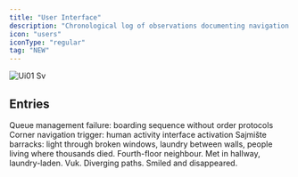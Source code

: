 ```yaml
---
title: "User Interface"
description: "Chronological log of observations documenting navigation methods, input protocols, and interface learning processes."
icon: "users"
iconType: "regular"
tag: "NEW"
---
```


![Ui01 Sv](/images/ui01.svg)

## Entries

<Columns cols={2}>
  <Card title="trg-republike-boarding" icon="users" iconType="regular" href="/ui-01/trg-republike-boarding-20251001" cta="View">
    Queue management failure: boarding sequence without order protocols
  </Card>
  <Card title="waterworld-sequence" icon="users" iconType="regular" href="/ui-01/waterworld-sequence-20251003" cta="View">
    Corner navigation trigger: human activity interface activation
  </Card>
  <Card title="sajmište-interior" icon="users" iconType="regular" href="/ui-01/sajmiste-interior" cta="View">
    Sajmište barracks: light through broken windows, laundry between walls, people living where thousands died.
  </Card>
  <Card title="the-neighbour-encounter" icon="users" iconType="regular" href="/ui-01/the-neighbour-encounter" cta="View">
    Fourth-floor neighbour. Met in hallway, laundry-laden. Vuk. Diverging paths. Smiled and disappeared.
  </Card>
</Columns>

## 